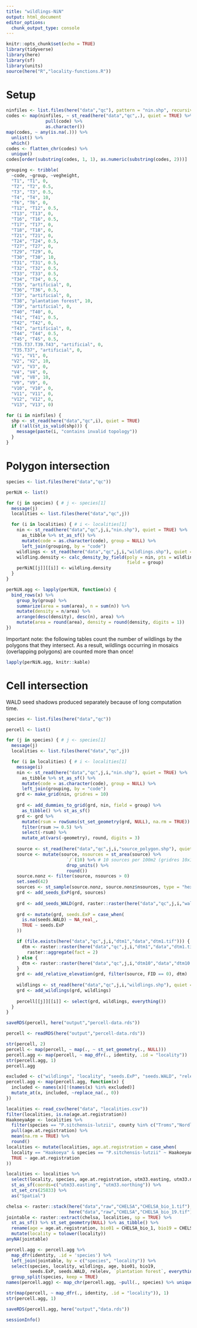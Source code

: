 ```yaml
---
title: "wildlings-NiN"
output: html_document
editor_options: 
  chunk_output_type: console
---
```


```r
knitr::opts_chunk$set(echo = TRUE)
library(tidyverse)
library(here)
library(sf)
library(units)
source(here("R","locality-functions.R"))
```

# Setup

```r
ninfiles <- list.files(here("data","qc"), pattern = "nin.shp", recursive = TRUE)
codes <- map(ninfiles, ~ st_read(here("data","qc",.), quiet = TRUE) %>% 
               pull(code) %>% 
               as.character())
map(codes, ~ any(is.na(.))) %>% 
  unlist() %>% 
  which()
codes <- flatten_chr(codes) %>% 
  unique()
codes[order(substring(codes, 1, 1), as.numeric(substring(codes, 2)))]
```

```r
grouping <- tribble(
  ~code, ~group, ~vegheight,
  "T1", "T1", 0,
  "T2", "T2", 0.5,
  "T3", "T3", 0.5,
  "T4", "T4", 10,
  "T6", "T6", 0,
  "T12", "T12", 0.5,
  "T13", "T13", 0,
  "T16", "T16", 0.5,
  "T17", "T17", 0,
  "T18", "T18", 0,
  "T21", "T21", 0,
  "T24", "T24", 0.5,
  "T27", "T27", 0,
  "T29", "T29", 0,
  "T30", "T30", 10,
  "T31", "T31", 0.5,
  "T32", "T32", 0.5,
  "T33", "T33", 0.5,
  "T34", "T34", 0.5,
  "T35", "artificial", 0,
  "T36", "T36", 0.5,
  "T37", "artificial", 0,
  "T38", "plantation forest", 10,
  "T39", "artificial", 0,
  "T40", "T40", 0,
  "T41", "T41", 0.5,
  "T42", "T42", 0,
  "T43", "artificial", 0,
  "T44", "T44", 0.5,
  "T45", "T45", 0.5,
  "T35.T37.T39.T43", "artificial", 0,
  "T35.T37", "artificial", 0,
  "V1", "V1", 0,
  "V2", "V2", 10,
  "V3", "V3", 0,
  "V4", "V4", 0,
  "V8", "V8", 10,
  "V9", "V9", 0,
  "V10", "V10", 0,
  "V11", "V11", 0,
  "V12", "V12", 0,
  "V13", "V13", 0) 
```

```r
for (i in ninfiles) {
  shp <- st_read(here("data","qc",i), quiet = TRUE)
  if (!all(st_is_valid(shp))) {
    message(paste(i, "contains invalid topology"))
  }
}
```

# Polygon intersection

```r
species <- list.files(here("data","qc"))

perNiN <- list()

for (j in species) { # j <- species[1]
  message(j)
  localities <- list.files(here("data","qc",j))

  for (i in localities) { # i <- localities[1]
    nin <- st_read(here("data","qc",j,i,"nin.shp"), quiet = TRUE) %>% 
      as_tibble %>% st_as_sf() %>% 
      mutate(code = as.character(code), group = NULL) %>% 
      left_join(grouping, by = "code")
    wildlings <- st_read(here("data","qc",j,i,"wildlings.shp"), quiet = TRUE)
    wildling.density <- calc_density_by_field(poly = nin, pts = wildlings, 
                                              field = group)
    perNiN[[j]][[i]] <- wildling.density
  }
}

perNiN.agg <- lapply(perNiN, function(x) {
  bind_rows(x) %>% 
    group_by(group) %>% 
    summarize(area = sum(area), n = sum(n)) %>% 
    mutate(density = n/area) %>%
    arrange(desc(density), desc(n), area) %>% 
    mutate(area = round(area), density = round(density, digits = 1))
})
```

Important note: the following tables count the number of wildlings by the polygons that they intersect. As a result, wildlings occurring in mosaics (overlapping polygons) are counted more than once!

```r
lapply(perNiN.agg, knitr::kable)
```

# Cell intersection

WALD seed shadows produced separately because of long computation time. 

```r
species <- list.files(here("data","qc"))

percell <- list()

for (j in species) { # j <- species[1]
  message(j)
  localities <- list.files(here("data","qc",j))

  for (i in localities) { # i <- localities[1]
    message(i)
    nin <- st_read(here("data","qc",j,i,"nin.shp"), quiet = TRUE) %>% 
      as_tibble %>% st_as_sf() %>% 
      mutate(code = as.character(code), group = NULL) %>% 
      left_join(grouping, by = "code")
    grd <- make_grid(nin, gridres = 10)
    
    grd <- add_dummies_to_grid(grd, nin, field = group) %>% 
      as_tibble() %>% st_as_sf()
    grd <- grd %>% 
      mutate(rsum = rowSums(st_set_geometry(grd, NULL), na.rm = TRUE)) %>% 
      filter(rsum >= 0.5) %>% 
      select(-rsum) %>% 
      mutate_at(vars(-geometry), round, digits = 3) 
    
    source <- st_read(here("data","qc",j,i,"source_polygon.shp"), quiet = TRUE) 
    source <- mutate(source, nsources = st_area(source) %>% 
                       `/`(10) %>% # 10 sources per 100m2 (gridres 10x10m)
                       drop_units() %>% 
                       round())
    source.nonz <- filter(source, nsources > 0)
    set.seed(42)
    sources <- st_sample(source.nonz, source.nonz$nsources, type = "hexagonal") %>% st_sf()
    grd <- add_seeds_ExP(grd, sources)
    
    grd <- add_seeds_WALD(grd, raster::raster(here("data","qc",j,i,"wald.tif")))
    
    grd <- mutate(grd, seeds.ExP = case_when(
      is.na(seeds.WALD) ~ NA_real_,
      TRUE ~ seeds.ExP
    )) 

    if (file.exists(here("data","qc",j,i,"dtm1","data","dtm1.tif"))) {
      dtm <- raster::raster(here("data","qc",j,i,"dtm1","data","dtm1.tif")) %>% 
        raster::aggregate(fact = 2)
    } else {
      dtm <- raster::raster(here("data","qc",j,i,"dtm10","data","dtm10.tif"))
    }
    grd <- add_relative_elevation(grd, filter(source, FID == 0), dtm)
    
    wildlings <- st_read(here("data","qc",j,i,"wildlings.shp"), quiet = TRUE)
    grd <- add_wildlings(grd, wildlings)
    
    percell[[j]][[i]] <- select(grd, wildlings, everything())
  }
}

saveRDS(percell, here("output","percell-data.rds"))
```

```r
percell <- readRDS(here("output","percell-data.rds"))

str(percell, 2)
percell <- map(percell, ~ map(., ~ st_set_geometry(., NULL)))
percell.agg <- map(percell, ~ map_dfr(., identity, .id = "locality"))
str(percell.agg, 1)
percell.agg

excluded <- c("wildlings", "locality", "seeds.ExP", "seeds.WALD", "relelev")
percell.agg <- map(percell.agg, function(x) {
  included <- names(x)[!(names(x) %in% excluded)]
  mutate_at(x, included, ~replace_na(., 0))
})
```

```r
localities <- read_csv(here("data", "localities.csv")) 
filter(localities, is.na(age.at.registration))
HaakoeyaAge <- localities %>% 
  filter(species == "P.sitchensis-lutzii", county %in% c("Troms","Nordland")) %>% 
  pull(age.at.registration) %>% 
  mean(na.rm = TRUE) %>% 
  round()
localities <- mutate(localities, age.at.registration = case_when(
  locality == "Haakoeya" & species == "P.sitchensis-lutzii" ~ HaakoeyaAge,
  TRUE ~ age.at.registration
))

localities <- localities %>% 
  select(locality, species, age.at.registration, utm33.easting, utm33.northing) %>% 
  st_as_sf(coords=c("utm33.easting", "utm33.northing")) %>% 
  st_set_crs(25833) %>% 
  as("Spatial")

chelsa <- raster::stack(here("data","raw","CHELSA","CHELSA_bio_1.tif"),
                        here("data","raw","CHELSA","CHELSA_bio_19.tif"))
jointable <- raster::extract(chelsa, localities, sp = TRUE) %>% 
  st_as_sf() %>% st_set_geometry(NULL) %>% as_tibble() %>% 
  rename(age = age.at.registration, bio01 = CHELSA_bio_1, bio19 = CHELSA_bio_19) %>% 
  mutate(locality = tolower(locality))
anyNA(jointable)

percell.agg <- percell.agg %>% 
  map_dfr(identity, .id = 'species') %>% 
  left_join(jointable, by = c("species", "locality")) %>%
  select(species, locality, wildlings, age, bio01, bio19, 
         seeds.ExP, seeds.WALD, relelev, `plantation forest`, everything()) %>% 
  group_split(species, keep = TRUE)
names(percell.agg) <- map_chr(percell.agg, ~pull(., species) %>% unique())

str(map(percell, ~ map_dfr(., identity, .id = "locality")), 1)
str(percell.agg, 1)

saveRDS(percell.agg, here("output","data.rds"))
```

```r
sessionInfo()
```